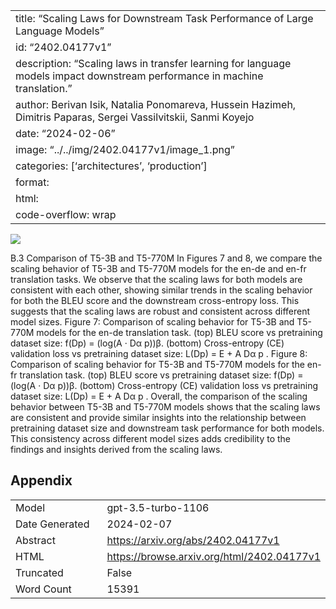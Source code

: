 
---
title: "Scaling Laws for Downstream Task Performance of Large Language Models"
id: "2402.04177v1"
description: "Scaling laws in transfer learning for language models impact downstream performance in machine translation."
author: Berivan Isik, Natalia Ponomareva, Hussein Hazimeh, Dimitris Paparas, Sergei Vassilvitskii, Sanmi Koyejo
date: "2024-02-06"
image: "../../img/2402.04177v1/image_1.png"
categories: ['architectures', 'production']
format:
  html:
    code-overflow: wrap
---

![](../../img/2402.04177v1/image_1.png)

B.3
Comparison of T5-3B and T5-770M
In Figures 7 and 8, we compare the scaling behavior of T5-3B and T5-770M models for the en-de and en-fr
translation tasks. We observe that the scaling laws for both models are consistent with each other, showing
similar trends in the scaling behavior for both the BLEU score and the downstream cross-entropy loss. This
suggests that the scaling laws are robust and consistent across different model sizes.
Figure 7: Comparison of scaling behavior for T5-3B and T5-770M models for the en-de translation task.
(top) BLEU score vs pretraining dataset size: f(Dp) = (log(A · Dα
p))β. (bottom) Cross-entropy (CE)
validation loss vs pretraining dataset size: L(Dp) = E +
A
Dα
p .
Figure 8: Comparison of scaling behavior for T5-3B and T5-770M models for the en-fr translation task.
(top) BLEU score vs pretraining dataset size: f(Dp) = (log(A · Dα
p))β. (bottom) Cross-entropy (CE)
validation loss vs pretraining dataset size: L(Dp) = E +
A
Dα
p .
Overall, the comparison of the scaling behavior between T5-3B and T5-770M models shows that the scaling
laws are consistent and provide similar insights into the relationship between pretraining dataset size and
downstream task performance for both models. This consistency across different model sizes adds credibility
to the findings and insights derived from the scaling laws.

## Appendix

|          |          |
|----------|----------|
| Model     | gpt-3.5-turbo-1106       |
| Date Generated     | 2024-02-07       |
| Abstract | [https://arxiv.org/abs/2402.04177v1](https://arxiv.org/abs/2402.04177v1)        |
| HTML     | [https://browse.arxiv.org/html/2402.04177v1](https://browse.arxiv.org/html/2402.04177v1)       |
| Truncated       | False       |
| Word Count       | 15391       |